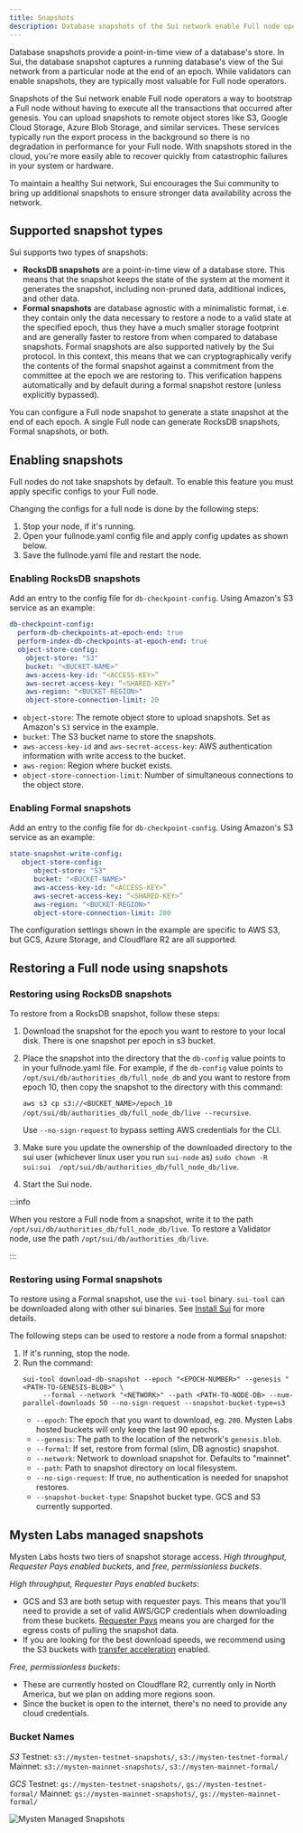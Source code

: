 ```yaml
---
title: Snapshots
description: Database snapshots of the Sui network enable Full node operators a way to bootstrap a Full node without having to execute all the transactions that occurred after genesis.
---
```


Database snapshots provide a point-in-time view of a database's store. In Sui, the database snapshot captures a running database's view of the Sui network from a particular node at the end of an epoch. While validators can enable snapshots, they are typically most valuable for Full node operators.

Snapshots of the Sui network enable Full node operators a way to bootstrap a Full node without having to execute all the transactions that occurred after genesis. You can upload snapshots to remote object stores like S3, Google Cloud Storage, Azure Blob Storage, and similar services. These services typically run the export process in the background so there is no degradation in performance for your Full node. With snapshots stored in the cloud, you're more easily able to recover quickly from catastrophic failures in your system or hardware.

To maintain a healthy Sui network, Sui encourages the Sui community to bring up additional snapshots to ensure stronger data availability across the network.

## Supported snapshot types

Sui supports two types of snapshots:

- **RocksDB snapshots** are a point-in-time view of a database store. This means that the snapshot keeps the state of the system at the moment it generates the snapshot, including non-pruned data, additional indices, and other data.
- **Formal snapshots** are database agnostic with a minimalistic format, i.e. they contain only the data necessary to restore a node to a valid state at the specified epoch, thus they have a much smaller storage footprint and are generally faster to restore from when compared to database snapshots. Formal snapshots are also supported natively by the Sui protocol. In this context, this means that we can cryptographically verify the contents of the formal snapshot against a commitment from the committee at the epoch we are restoring to. This verification happens automatically and by default during a formal snapshot restore (unless explicitly bypassed). 

You can configure a Full node snapshot to generate a state snapshot at the end of each epoch.
A single Full node can generate RocksDB snapshots, Formal snapshots, or both.

## Enabling snapshots

Full nodes do not take snapshots by default. To enable this feature you must apply specific configs to your Full node.

Changing the configs for a full node is done by the following steps:

1. Stop your node, if it's running.
2. Open your fullnode.yaml config file and apply config updates as shown below.
3. Save the fullnode.yaml file and restart the node.

### Enabling RocksDB snapshots

Add an entry to the config file for `db-checkpoint-config`. Using Amazon's S3 service as an example:
   ```yaml
   db-checkpoint-config:
     perform-db-checkpoints-at-epoch-end: true
     perform-index-db-checkpoints-at-epoch-end: true
     object-store-config:
       object-store: "S3"
       bucket: "<BUCKET-NAME>"
       aws-access-key-id: “<ACCESS-KEY>”
       aws-secret-access-key: “<SHARED-KEY>”
       aws-region: "<BUCKET-REGION>"
       object-store-connection-limit: 20
   ```
   - `object-store`: The remote object store to upload snapshots. Set as Amazon's `S3` service in the example.
   - `bucket`: The S3 bucket name to store the snapshots.
   - `aws-access-key-id` and `aws-secret-access-key`: AWS authentication information with write access to the bucket.
   - `aws-region`: Region where bucket exists.
   - `object-store-connection-limit`: Number of simultaneous connections to the object store.

### Enabling Formal snapshots

Add an entry to the config file for `db-checkpoint-config`. Using Amazon's S3 service as an example:
   ```yaml
   state-snapshot-write-config:
      object-store-config:
         object-store: "S3"
         bucket: "<BUCKET-NAME>"
         aws-access-key-id: “<ACCESS-KEY>”
         aws-secret-access-key: “<SHARED-KEY>”
         aws-region: "<BUCKET-REGION>"
         object-store-connection-limit: 200
   ```
   The configuration settings shown in the example are specific to AWS S3, but GCS, Azure Storage, and Cloudflare R2 are all supported.

## Restoring a Full node using snapshots

### Restoring using RocksDB snapshots

To restore from a RocksDB snapshot, follow these steps:

1. Download the snapshot for the epoch you want to restore to your local disk. There is one snapshot per epoch in s3 bucket.
1. Place the snapshot into the directory that the `db-config` value points to in your fullnode.yaml file. For example, if the `db-config` value points to `/opt/sui/db/authorities_db/full_node_db` and you want to restore from epoch 10, then copy the snapshot to the directory with this command:

   `aws s3 cp s3://<BUCKET_NAME>/epoch_10 /opt/sui/db/authorities_db/full_node_db/live --recursive`.
   
   Use `--no-sign-request` to bypass setting AWS credentials for the CLI.

1. Make sure you update the ownership of the downloaded directory to the sui user (whichever linux user you run `sui-node` as)
   `sudo chown -R sui:sui  /opt/sui/db/authorities_db/full_node_db/live`.
1. Start the Sui node.

:::info

When you restore a Full node from a snapshot, write it to the path `/opt/sui/db/authorities_db/full_node_db/live`. To restore a Validator node, use the path `/opt/sui/db/authorities_db/live`.

:::

### Restoring using Formal snapshots

To restore using a Formal snapshot, use the `sui-tool` binary. `sui-tool` can be downloaded along with other sui binaries.
See [Install Sui](./getting-started/sui-install.mdx) for more details.

The following steps can be used to restore a node from a formal snapshot:

1. If it's running, stop the node.
2. Run the command:
   ```
   sui-tool download-db-snapshot --epoch "<EPOCH-NUMBER>" --genesis "<PATH-TO-GENESIS-BLOB>" \
        --formal --network "<NETWORK>" --path <PATH-TO-NODE-DB> --num-parallel-downloads 50 --no-sign-request --snapshot-bucket-type=s3
   ```
   - `--epoch`: The epoch that you want to download, eg. `200`. Mysten Labs hosted buckets will only keep the last 90 epochs. 
   - `--genesis`: The path to the location of the network's `genesis.blob`.
   - `--formal`: If set, restore from formal (slim, DB agnostic) snapshot.
   - `--network`: Network to download snapshot for. Defaults to "mainnet".
   - `--path`: Path to snapshot directory on local filesystem.
   - `--no-sign-request`: If true, no authentication is needed for snapshot restores.
   - `--snapshot-bucket-type`: Snapshot bucket type. GCS and S3 currently supported.


## Mysten Labs managed snapshots

Mysten Labs hosts two tiers of snapshot storage access. *High throughput, Requester Pays enabled buckets*, and *free, permissionless buckets*.

*High throughput, Requester Pays enabled buckets*:
* GCS and S3 are both setup with requester pays. This means that you'll need to provide a set of valid AWS/GCP credentials when downloading from these buckets.
[Requester Pays](https://cloud.google.com/storage/docs/requester-pays) means you are charged for the egress costs of pulling the snapshot data.
* If you are looking for the best download speeds, we recommend using the S3 buckets with [transfer acceleration](https://aws.amazon.com/s3/transfer-acceleration/) enabled.

*Free, permissionless buckets*:
* These are currently hosted on Cloudflare R2, currently only in North America, but we plan on adding more regions soon.
* Since the bucket is open to the internet, there's no need to provide any cloud credentials.

### Bucket Names
*S3*
Testnet: `s3://mysten-testnet-snapshots/`, `s3://mysten-testnet-formal/`
Mainnet: `s3://mysten-mainnet-snapshots/`,  `s3://mysten-mainnet-formal/`

*GCS*
Testnet: `gs://mysten-testnet-snapshots/`, `gs://mysten-testnet-formal/`
Mainnet: `gs://mysten-mainnet-snapshots/`,  `gs://mysten-mainnet-formal/`

![Mysten Managed Snapshots](./images/mysten-cloud-snapshots.png "A diagram that shows the current architecture of mysten snapshot availability")

